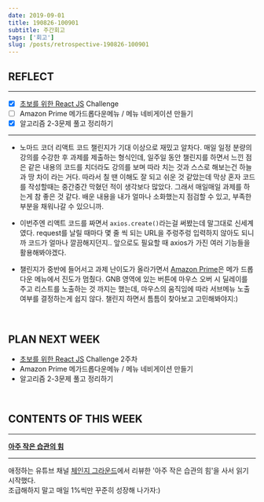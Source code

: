 ```yaml
---
date: 2019-09-01
title: 190826-100901
subtitle: 주간회고
tags: ['회고']
slug: /posts/retrospective-190826-100901
---
```


## REFLECT

---

- [x] [초보를 위한 React JS](https://academy.nomadcoders.co/p/react-for-beginners) Challenge
- [ ] Amazon Prime 메가드롭다운메뉴 / 메뉴 네비게이션 만들기
- [x] 알고리즘 2-3문제 풀고 정리하기

---

- 노마드 코더 리액트 코드 챌린지가 기대 이상으로 재밌고 알차다. 매일 일정 분량의 강의를 수강한 후 과제를 제출하는 형식인데, 일주일 동안 챌린지를 하면서 느낀 점은 같은 내용의 코드를 치더라도 강의를 보며 따라 치는 것과 스스로 해보는건 하늘과 땅 차이 라는 거다. 따라서 칠 땐 이해도 잘 되고 쉬운 것 같았는데 막상 혼자 코드를 작성할때는 중간중간 막혔던 적이 생각보다 많았다. 그래서 매일매일 과제를 하는게 참 좋은 것 같다. 배운 내용을 내가 얼마나 소화했는지 점검할 수 있고, 부족한 부분을 채워나갈 수 있으니까.

- 이번주엔 리액트 코드를 짜면서 `axios.create()`라는걸 써봤는데 말그대로 신세계였다. request를 날릴 때마다 몇 줄 씩 되는 URL을 주렁주렁 입력하지 않아도 되니까 코드가 얼마나 깔끔해지던지.. 앞으로도 필요할 때 axios가 가진 여러 기능들을 활용해봐야겠다.

- 챌린지가 중반에 들어서고 과제 난이도가 올라가면서 [Amazon Prime](https://github.com/reesekimm/amazon_prime)은 메가 드롭다운 메뉴에서 진도가 멈췄다. GNB 영역에 있는 버튼에 마우스 오버 시 딜레이를 주고 리스트를 노출하는 것 까지는 했는데, 마우스의 움직임에 따라 서브메뉴 노출 여부를 결정하는게 쉽지 않다. 챌린지 하면서 틈틈이 찾아보고 고민해봐야지:)

&nbsp;

## PLAN NEXT WEEK

- [초보를 위한 React JS](https://academy.nomadcoders.co/p/react-for-beginners) Challenge 2주차
- Amazon Prime 메가드롭다운메뉴 / 메뉴 네비게이션 만들기
- 알고리즘 2-3문제 풀고 정리하기

&nbsp;

## CONTENTS OF THIS WEEK

---

**[아주 작은 습관의 힘](http://www.yes24.com/Product/Goods/69655504)**

---

애정하는 유튜브 채널 [체인지 그라운드](https://www.youtube.com/watch?v=97jHqfqhP6w)에서 리뷰한 '아주 작은 습관의 힘'을 사서 읽기 시작했다.<br />
조급해하지 말고 매일 1%씩만 꾸준히 성장해 나가자:)
